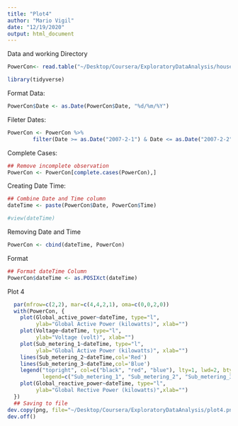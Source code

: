 ```yaml
---
title: "Plot4"
author: "Mario Vigil"
date: "12/19/2020"
output: html_document
---
```







Data and working Directory
```r

PowerCon<- read.table("~/Desktop/Coursera/ExploratoryDataAnalysis/household_power_consumption.txt", header=TRUE,sep=";", na.strings = "?", colClasses = c('character','character','numeric','numeric','numeric','numeric','numeric','numeric','numeric'))

```


```r
library(tidyverse)
```

Format Data:

```r

PowerCon$Date <- as.Date(PowerCon$Date, "%d/%m/%Y")

```

Fileter Dates:

```r
PowerCon <- PowerCon %>% 
        filter(Date >= as.Date("2007-2-1") & Date <= as.Date("2007-2-2"))
```

Complete Cases:

```r
## Remove incomplete observation
PowerCon <- PowerCon[complete.cases(PowerCon),]

```

Creating Date Time:

```r
## Combine Date and Time column
dateTime <- paste(PowerCon$Date, PowerCon$Time)

#view(dateTime)

```

Removing Date and Time

```r

PowerCon <- cbind(dateTime, PowerCon)

```

Format 

```r

## Format dateTime Column
PowerCon$dateTime <- as.POSIXct(dateTime)

```

Plot 4

```r
  par(mfrow=c(2,2), mar=c(4,4,2,1), oma=c(0,0,2,0))
  with(PowerCon, {
    plot(Global_active_power~dateTime, type="l", 
         ylab="Global Active Power (kilowatts)", xlab="")
    plot(Voltage~dateTime, type="l", 
         ylab="Voltage (volt)", xlab="")
    plot(Sub_metering_1~dateTime, type="l", 
         ylab="Global Active Power (kilowatts)", xlab="")
    lines(Sub_metering_2~dateTime,col='Red')
    lines(Sub_metering_3~dateTime,col='Blue')
    legend("topright", col=c("black", "red", "blue"), lty=1, lwd=2, bty="n",
           legend=c("Sub_metering_1", "Sub_metering_2", "Sub_metering_3"))
    plot(Global_reactive_power~dateTime, type="l", 
         ylab="Global Rective Power (kilowatts)",xlab="")
  })
  ## Saving to file
dev.copy(png, file="~/Desktop/Coursera/ExploratoryDataAnalysis/plot4.png", height=480, width=480)
dev.off()
```